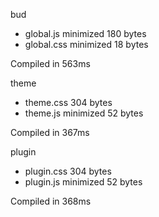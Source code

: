 
 bud

 - global.js  minimized  180 bytes
 - global.css  minimized  18 bytes

 Compiled in 563ms

 theme

 - theme.css  304 bytes
 - theme.js  minimized  52 bytes

 Compiled in 367ms

 plugin

 - plugin.css  304 bytes
 - plugin.js  minimized  52 bytes

 Compiled in 368ms
